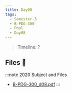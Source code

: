 ```yaml
---
title: Day08
tags:
  - Semester-3
  - B-PDG-300
  - Pool
  - Day08
---
```

> Timeline: ?


## Files 📂

:::note 2020 Subject and Files
- [B-PDG-300_d08.pdf](https://github.com/Studio-17/Epitech-Subjects/raw/main/Semester-3/B-PDG-300/Pool/Day08/B-PDG-300_d08.pdf)
:::

